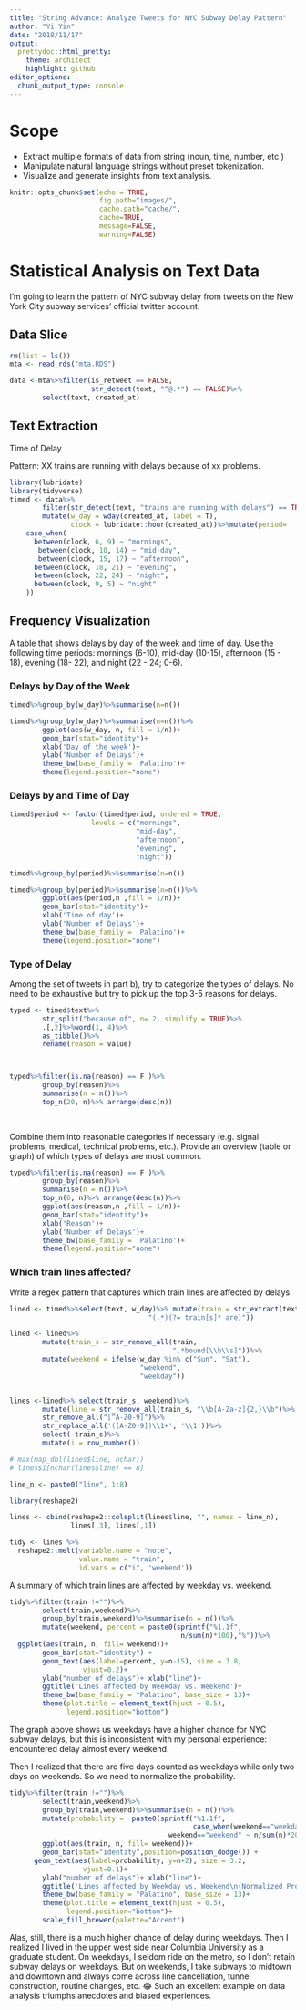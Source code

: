 ```yaml
---
title: "String Advance: Analyze Tweets for NYC Subway Delay Pattern"
author: "Yi Yin"
date: "2018/11/17"
output:
  prettydoc::html_pretty:
    theme: architect
    highlight: github
editor_options: 
  chunk_output_type: console
---
```

# Scope
- Extract multiple formats of data from string (noun, time, number, etc.)
- Manipulate natural language strings without preset tokenization.
- Visualize and generate insights from text analysis.
```r
knitr::opts_chunk$set(echo = TRUE,
                      fig.path="images/",
                      cache.path="cache/",
                      cache=TRUE,
                      message=FALSE,
                      warning=FALSE)

```

# Statistical Analysis on Text Data

I'm going to learn the pattern of NYC subway delay from tweets on the New York City subway services' official twitter account.


## Data Slice

```r
rm(list = ls())
mta <- read_rds("mta.RDS")

data <-mta%>%filter(is_retweet == FALSE,
                    str_detect(text, "^@.*") == FALSE)%>%
        select(text, created_at)
```

## Text Extraction

Time of Delay

Pattern: XX trains are running with delays because of xx problems.
```r
library(lubridate)
library(tidyverse)
timed <- data%>%
        filter(str_detect(text, "trains are running with delays") == TRUE)%>% 
        mutate(w_day = wday(created_at, label = T),
               clock = lubridate::hour(created_at))%>%mutate(period=
    case_when(
      between(clock, 6, 9) ~ "mornings",
       between(clock, 10, 14) ~ "mid-day",
       between(clock, 15, 17) ~ "afternoon",
      between(clock, 18, 21) ~ "evening",
      between(clock, 22, 24) ~ "night",
      between(clock, 0, 5) ~ "night"
    ))

```

## Frequency Visualization

A table that shows delays by day of the week and time of day. Use the following time periods: mornings (6-10), mid-day (10-15), afternoon (15 - 18), evening (18- 22), and night (22 - 24; 0-6). 

### Delays by Day of the Week 
```r
timed%>%group_by(w_day)%>%summarise(n=n())

```

```r
timed%>%group_by(w_day)%>%summarise(n=n())%>%
        ggplot(aes(w_day, n, fill = 1/n))+
        geom_bar(stat="identity")+ 
        xlab('Day of the week')+
        ylab('Number of Delays')+
        theme_bw(base_family = 'Palatino')+
        theme(legend.position="none")

```

### Delays by and Time of Day

```r
timed$period <- factor(timed$period, ordered = TRUE, 
                    levels = c("mornings", 
                               "mid-day",
                               "afternoon", 
                               "evening",
                               "night"))

timed%>%group_by(period)%>%summarise(n=n())
```

```r
timed%>%group_by(period)%>%summarise(n=n())%>%
        ggplot(aes(period,n ,fill = 1/n))+
        geom_bar(stat="identity")+ 
        xlab('Time of day')+
        ylab('Number of Delays')+
        theme_bw(base_family = 'Palatino')+
        theme(legend.position="none")

```

###  Type of Delay
Among the set of tweets in part b), try to categorize the types of delays. No need to be exhaustive but try to pick up the top 3-5 reasons for delays. 
```r
typed <- timed$text%>%
        str_split("because of", n= 2, simplify = TRUE)%>%
        .[,2]%>%word(1, 4)%>%
        as_tibble()%>%
        rename(reason = value)



typed%>%filter(is.na(reason) == F )%>%
        group_by(reason)%>%
        summarise(n = n())%>%
        top_n(20, n)%>% arrange(desc(n))
        
        
```

Combine them into reasonable categories if necessary (e.g. signal problems, medical, technical problems, etc.). Provide an overview (table or graph) of which types of delays are most common.

```r
typed%>%filter(is.na(reason) == F )%>%
        group_by(reason)%>%
        summarise(n = n())%>%
        top_n(6, n)%>% arrange(desc(n))%>%
        ggplot(aes(reason,n ,fill = 1/n))+
        geom_bar(stat="identity")+ 
        xlab('Reason')+
        ylab('Number of Delays')+
        theme_bw(base_family = 'Palatino')+
        theme(legend.position="none")

```

###  Which train lines affected?

Write a regex pattern that captures which train lines are affected by delays. 
```r
lined <- timed%>%select(text, w_day)%>% mutate(train = str_extract(text, 
                                  "(.*)(?= train[s]* are)"))

lined <- lined%>% 
        mutate(train_s = str_remove_all(train,
                                        ".*bound[\\b\\s]"))%>%
        mutate(weekend = ifelse(w_day %in% c("Sun", "Sat"), 
                                "weekend", 
                                "weekday"))


lines <-lined%>% select(train_s, weekend)%>% 
        mutate(line = str_remove_all(train_s, "\\b[A-Za-z]{2,}\\b")%>%
        str_remove_all("[^A-Z0-9]")%>%
        str_replace_all('([A-Z0-9])\\1+', '\\1'))%>%
        select(-train_s)%>%
        mutate(i = row_number())

# max(map_dbl(lines$line, nchar))
# lines$i[nchar(lines$line) == 8]

line_n <- paste0("line", 1:8)

library(reshape2)

lines <- cbind(reshape2::colsplit(lines$line, "", names = line_n),
               lines[,3], lines[,1])

tidy <- lines %>% 
  reshape2::melt(variable.name = "note",
                 value.name = "train",
                 id.vars = c("i", 'weekend'))

```

A summary of which train lines are affected by weekday vs. weekend.

```r

tidy%>%filter(train !="")%>%
        select(train,weekend)%>%
        group_by(train,weekend)%>%summarise(n = n())%>%
        mutate(weekend, percent = paste0(sprintf("%1.1f",
                                          n/sum(n)*100),"%"))%>%
  ggplot(aes(train, n, fill= weekend))+
        geom_bar(stat="identity") +
        geom_text(aes(label=percent, y=n-15), size = 3.8,
                  vjust=0.2)+
        ylab("number of delays")+ xlab("line")+
        ggtitle('Lines affected by Weekday vs. Weekend')+
        theme_bw(base_family = "Palatino", base_size = 13)+
        theme(plot.title = element_text(hjust = 0.5),
              legend.position="bottom")
```

The graph above shows us weekdays have a higher chance for NYC subway delays, but this is inconsistent with my personal experience: I encountered delay almost every weekend.

Then I realized that there are five days counted as weekdays while only two days on weekends. So we need to normalize the probability.

```r
tidy%>%filter(train !="")%>%
        select(train,weekend)%>%
        group_by(train,weekend)%>%summarise(n = n())%>%
        mutate(probability =  paste0(sprintf("%1.1f",
                                             case_when(weekend=="weekday" ~ n/sum(n)*500/7, 
                                       weekend=="weekend" ~ n/sum(n)*200/7)),"%"))%>%
        ggplot(aes(train, n, fill= weekend))+
        geom_bar(stat="identity",position=position_dodge()) +
      geom_text(aes(label=probability, y=n+2), size = 3.2,
                  vjust=0.1)+
        ylab("number of delays")+ xlab("line")+
        ggtitle('Lines affected by Weekday vs. Weekend\n(Normalized Probability)')+
        theme_bw(base_family = "Palatino", base_size = 13)+
        theme(plot.title = element_text(hjust = 0.5),
              legend.position="bottom")+
        scale_fill_brewer(palette="Accent")
```


Alas, still, there is a much higher chance of delay during weekdays. Then I realized I lived in the upper west side near Columbia University as a graduate student. On weekdays, I seldom ride on the metro, so I don't retain subway delays on weekdays. But on weekends, I take subways to midtown and downtown and always come across line cancellation, tunnel construction, routine changes, etc. 😂  Such an excellent example on data analysis triumphs anecdotes and biased experiences.